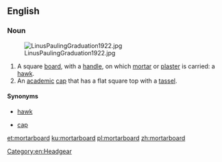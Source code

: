 ==English==

===Noun===
{{en-noun}}
[[Image:LinusPaulingGraduation1922.jpg|thumb]]

# A square [[board]], with a [[handle]], on which [[mortar]] or [[plaster]] is carried: a [[hawk#Etymology 2|hawk]].
# An [[academic]] [[cap]] that has a flat square top with a [[tassel]].

====Synonyms====
* {{sense|tool}} [[hawk#Etymology 2|hawk]]
* {{sense|clothing}} [[cap]]

[[Category:en:Headgear]]

[[et:mortarboard]]
[[ku:mortarboard]]
[[pl:mortarboard]]
[[zh:mortarboard]]
